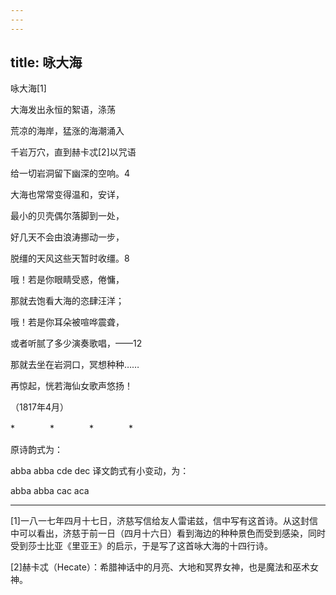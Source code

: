 ```yaml
---
---
---
```

title: 咏大海
---



咏大海[1]


大海发出永恒的絮语，涤荡

荒凉的海岸，猛涨的海潮涌入

千岩万穴，直到赫卡忒[2]以咒语

给一切岩洞留下幽深的空响。4





大海也常常变得温和，安详，

最小的贝壳偶尔落脚到一处，

好几天不会由浪涛挪动一步，

脱缰的天风这些天暂时收缰。8





哦！若是你眼睛受惑，倦慵，

那就去饱看大海的恣肆汪洋；

哦！若是你耳朵被喧哗震聋，





或者听腻了多少演奏歌唱，——12

那就去坐在岩洞口，冥想种种……

再惊起，恍若海仙女歌声悠扬！

（1817年4月）

*　　　　*　　　　*　　　　*

原诗韵式为：

abba abba cde dec 译文韵式有小变动，为：

abba abba cac aca



* * *



[1]一八一七年四月十七日，济慈写信给友人雷诺兹，信中写有这首诗。从这封信中可以看出，济慈于前一日（四月十六日）看到海边的种种景色而受到感染，同时受到莎士比亚《里亚王》的启示，于是写了这首咏大海的十四行诗。

[2]赫卡忒（Hecate）：希腊神话中的月亮、大地和冥界女神，也是魔法和巫术女神。